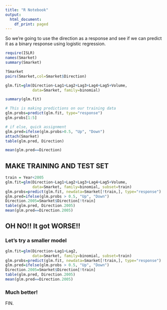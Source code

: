 ```yaml
---
title: "R Notebook"
output:
  html_document:
    df_print: paged
---
```


So we're going to use the direction as a response and
see if we can predict it as a binary response using logistic
regression.

```r
require(ISLR)
names(Smarket)
summary(Smarket)
```

```r
?Smarket
pairs(Smarket,col=Smarket$Direction)
```

```r
glm.fit=glm(Direction~Lag1+Lag2+Lag3+Lag4+Lag5+Volume,
            data=Smarket, family=binomial)

summary(glm.fit)
```

```r
# This is making predictions on our training data
glm.probs=predict(glm.fit, type="response")
glm.probs[1:5]

# if else, quick assignment
glm.pred=ifelse(glm.probs>0.5, "Up", "Down")
attach(Smarket)
table(glm.pred, Direction)
```

```r
mean(glm.pred==Direction)
```

## MAKE TRAINING AND TEST SET

```r

train = Year<2005
glm.fit=glm(Direction~Lag1+Lag2+Lag3+Lag4+Lag5+Volume, 
            data=Smarket, family=binomial, subset=train)
glm.probs=predict(glm.fit, newdata=Smarket[!train,], type="response")
glm.pred=ifelse(glm.probs > 0.5, "Up", "Down")
Direction.2005=Smarket$Direction[!train]
table(glm.pred, Direction.2005)
mean(glm.pred==Direction.2005)
```

## OH NO!! It got WORSE!!

### Let's try a smaller model

```r
glm.fit=glm(Direction~Lag1+Lag2,
            data=Smarket, family=binomial, subset=train)
glm.probs=predict(glm.fit, newdata=Smarket[!train,], type="response")
glm.pred=ifelse(glm.probs > 0.5, "Up", "Down")
Direction.2005=Smarket$Direction[!train]
table(glm.pred, Direction.2005)
mean(glm.pred==Direction.2005)
```

### Much better!

FIN.